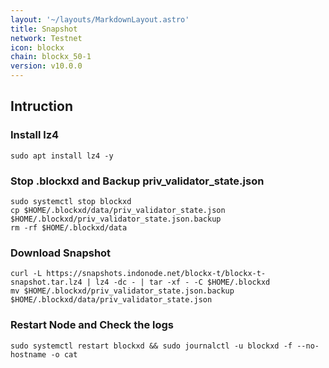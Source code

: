 ```yaml
---
layout: '~/layouts/MarkdownLayout.astro'
title: Snapshot
network: Testnet
icon: blockx
chain: blockx_50-1
version: v10.0.0
---
```

## Intruction


### Install lz4
```
sudo apt install lz4 -y
```

### Stop .blockxd and Backup priv_validator_state.json
```
sudo systemctl stop blockxd
cp $HOME/.blockxd/data/priv_validator_state.json $HOME/.blockxd/priv_validator_state.json.backup
rm -rf $HOME/.blockxd/data
```

### Download Snapshot
```
curl -L https://snapshots.indonode.net/blockx-t/blockx-t-snapshot.tar.lz4 | lz4 -dc - | tar -xf - -C $HOME/.blockxd
mv $HOME/.blockxd/priv_validator_state.json.backup $HOME/.blockxd/data/priv_validator_state.json
```

### Restart Node and Check the logs

```
sudo systemctl restart blockxd && sudo journalctl -u blockxd -f --no-hostname -o cat
```